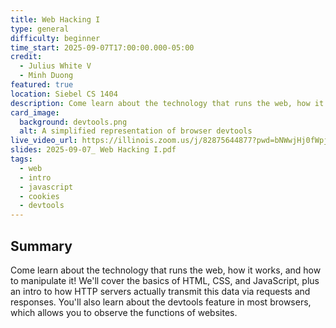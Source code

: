 ```yaml
---
title: Web Hacking I
type: general
difficulty: beginner
time_start: 2025-09-07T17:00:00.000-05:00
credit:
  - Julius White V
  - Minh Duong
featured: true
location: Siebel CS 1404
description: Come learn about the technology that runs the web, how it works, and how to manipulate it!
card_image:
  background: devtools.png
  alt: A simplified representation of browser devtools
live_video_url: https://illinois.zoom.us/j/82875644877?pwd=bNWwjHj0fWpjaVbGZbWtd2VHlRqrpS.1
slides: 2025-09-07_ Web Hacking I.pdf
tags:
  - web
  - intro
  - javascript
  - cookies
  - devtools
---
```

## Summary

Come learn about the technology that runs the web, how it works, and how to manipulate it! We'll cover the basics of HTML, CSS, and JavaScript, plus an intro to how HTTP servers actually transmit this data via requests and responses. You'll also learn about the devtools feature in most browsers, which allows you to observe the functions of websites.
